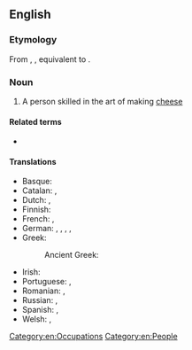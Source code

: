 ==English==
{{wikipedia}}

===Etymology===
From {{inh|en|enm|chese-maker}}, {{m|enm|chese-makere}}, equivalent to {{compound|en|cheese|maker}}.

===Noun===
{{en-noun}}

# A person skilled in the art of making [[cheese]]

====Related terms====
* {{l|en|cheesemaking}}

====Translations====
{{trans-top|person skilled in making cheese}}
* Basque: {{t|eu|gaztagile}}
* Catalan: {{t|ca|formatger|m}}, {{t|ca|formatgera|f}}
* Dutch: {{t|nl|kaasmaker|m}}, {{t|nl|kaasmaakster|f}}
* Finnish: {{t|fi|juustomestari}}
* French: {{t+|fr|fromager|m}}, {{t+|fr|fromagère|f}}
* German: {{t|de|Käsemacher|m}}, {{t+|de|Käser|m}}, {{t|de|Käsemacherin|f}}, {{t|de|Kaser|m}} {{qualifier|regional, esp. Austrian}}, {{t|de|Kaserin|f}}
* Greek: {{t+|el|τυροκόμος|m|sc=Grek}}
*: Ancient Greek: {{t|grc|τυροποιός|m}}
{{trans-mid}}
* Irish: {{t|ga|cáiseoir|m}}
* Portuguese: {{t+|pt|queijeiro|m}}, {{t+|pt|queijeira|f}}
* Romanian: {{t+|ro|brânzar|m}}, {{t+|ro|brânzăreasă|f}}
* Russian: {{t+|ru|сыроде́л|m}}, {{t+|ru|сыровар}}
* Spanish: {{t|es|quesero|m}}, {{t|es|quesera|f}}
* Welsh: {{t|cy|cawsiwr|m}}, {{t|cy|cawswraig|f}}
{{trans-bottom}}

[[Category:en:Occupations]]
[[Category:en:People]]